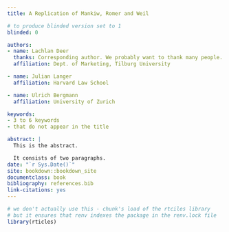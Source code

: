 ```yaml
---
title: A Replication of Mankiw, Romer and Weil

# to produce blinded version set to 1
blinded: 0

authors:
- name: Lachlan Deer
  thanks: Corresponding author. We probably want to thank many people.
  affiliation: Dept. of Marketing, Tilburg University

- name: Julian Langer
  affiliation: Harvard Law School

- name: Ulrich Bergmann
  affiliation: University of Zurich

keywords:
- 3 to 6 keywords
- that do not appear in the title

abstract: |
  This is the abstract.

  It consists of two paragraphs.
date: "`r Sys.Date()`"
site: bookdown::bookdown_site
documentclass: book
bibliography: references.bib
link-citations: yes
---
```


```r
# we don't actually use this - chunk's load of the rtciles library
# but it ensures that renv indexes the package in the renv.lock file
library(rticles)
```